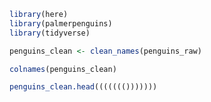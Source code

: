 


```r
library(here)
library(palmerpenguins)
library(tidyverse)

```

```r
penguins_clean <- clean_names(penguins_raw) 

colnames(penguins_clean)
```

```r
penguins_clean.head((((((()))))))


```

```r

```

